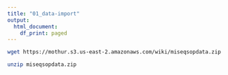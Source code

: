 ```yaml
---
title: "01_data-import"
output:
  html_document:
    df_print: paged
---
```

```bash
wget https://mothur.s3.us-east-2.amazonaws.com/wiki/miseqsopdata.zip
```
```bash
unzip miseqsopdata.zip
```

